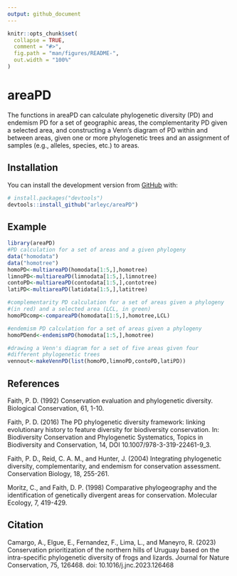 ```yaml
---
output: github_document
---
```


<!-- README.md is generated from README.Rmd. Please edit that file -->

```r
knitr::opts_chunk$set(
  collapse = TRUE,
  comment = "#>",
  fig.path = "man/figures/README-",
  out.width = "100%"
)
```

# areaPD

<!-- badges: start -->
<!-- badges: end -->

The functions in areaPD can calculate phylogenetic diversity (PD)
and endemism PD for a set of geographic areas, the complementarity
PD given a selected area, and constructing a Venn's diagram of PD within and between areas, given one or more phylogenetic trees and an assignment of samples (e.g., alleles, species, etc.) to areas.

## Installation

You can install the development version from [GitHub](https://github.com/) with:

``` r
# install.packages("devtools")
devtools::install_github("arleyc/areaPD")
```
## Example

```r
library(areaPD)
#PD calculation for a set of areas and a given phylogeny
data("homodata")
data("homotree")
homoPD<-multiareaPD(homodata[1:5,],homotree)
limnoPD<-multiareaPD(limnodata[1:5,],limnotree)
contoPD<-multiareaPD(contodata[1:5,],contotree)
latiPD<-multiareaPD(latidata[1:5,],latitree)
```

```r
#complementarity PD calculation for a set of areas given a phylogeny
#(in red) and a selected area (LCL, in green)
homoPDcomp<-compareaPD(homodata[1:5,],homotree,LCL)
```

```r
#endemism PD calculation for a set of areas given a phylogeny
homoPDend<-endemismPD(homodata[1:5,],homotree)
```

```r
#drawing a Venn's diagram for a set of five areas given four
#different phylogenetic trees
vennout<-makeVennPD(list(homoPD,limnoPD,contoPD,latiPD))
```

## References

Faith, P. D. (1992) Conservation evaluation and phylogenetic
diversity. Biological Conservation, 61, 1-10.

Faith, P. D. (2016) The PD phylogenetic diversity framework:
linking evolutionary history to feature diversity for biodiversity
conservation. In: Biodiversity Conservation and Phylogenetic
Systematics, Topics in Biodiversity and Conservation, 14,
DOI 10.1007/978-3-319-22461-9_3.

Faith, P. D., Reid, C. A. M., and Hunter, J. (2004) Integrating
phylogenetic diversity, complementarity, and endemism for
conservation assessment. Conservation Biology, 18, 255-261.

Moritz, C., and Faith, D. P. (1998) Comparative phylogeography
and the identification of genetically divergent areas for
conservation. Molecular Ecology, 7, 419-429.

## Citation

Camargo, A., Elgue, E., Fernandez, F., Lima, L., and Maneyro, R. (2023) Conservation prioritization of the northern hills of Uruguay based on the intra-specific phylogenetic diversity of frogs and lizards. Journal for Nature Conservation, 75, 126468. doi: 10.1016/j.jnc.2023.126468 
